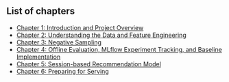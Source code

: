 ::: {.callout-note appearance="simple" collapse="true"}
## List of chapters
- [Chapter 1: Introduction and Project Overview](../c1/index.html)  
- [Chapter 2: Understanding the Data and Feature Engineering](../c2/index.html)  
- [Chapter 3: Negative Sampling](../c3/index.html)  
- [Chapter 4: Offline Evaluation, MLflow Experiment Tracking, and Baseline Implementation](../c4/index.html)  
- [Chapter 5: Session-based Recommendation Model](../c5/index.html)  
- [Chapter 6: Preparing for Serving](../c6/index.html)  
:::